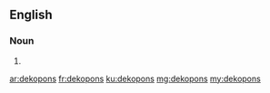 ==English==

===Noun===
{{head|en}}

# {{plural of|dekopon}}

[[ar:dekopons]]
[[fr:dekopons]]
[[ku:dekopons]]
[[mg:dekopons]]
[[my:dekopons]]
